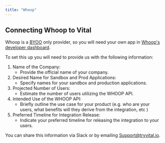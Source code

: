 ```yaml
---
title: "Whoop"
---
```


## Connecting Whoop to Vital

Whoop is a [BYOO](/wearables/connecting-providers/bring_your_own_oauth) only provider, so you will need your own app in [Whoop's developer dashboard](https://developer-dashboard.whoop.com/).

To set this up you will need to provide us with the following information:

1. Name of the Company:
    * Provide the official name of your company.
2. Desired Name for Sandbox and Prod Applications:
    * Specify names for your sandbox and production applications.
3. Projected Number of Users:
    * Estimate the number of users utilizing the WHOOP API.
4. Intended Use of the WHOOP API:
    * Briefly outline the use case for your product (e.g. who are your users, what benefits will they derive from the integration, etc )
5. Preferred Timeline for Integration Release:
    * Indicate your preferred timeline for releasing the integration to your users.

You can share this information via Slack or by emailing Support@tryvital.io.
